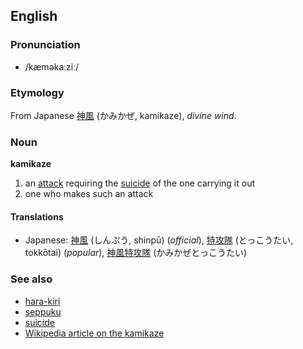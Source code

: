 ==English==
===Pronunciation===
*/kæməkaːziː/
===Etymology===
From Japanese [[神風]] (かみかぜ, kamikaze), ''divine wind''.

===Noun===
'''kamikaze'''

#an [[attack]] requiring the [[suicide]] of the one carrying it out
#one who makes such an attack

====Translations====
*Japanese: [[神風]] (しんぷう, shinpū) (''official''), [[特攻隊]] (とっこうたい, tokkōtai) (''popular''), [[神風特攻隊]] (かみかぜとっこうたい)

===See also===
*[[hara-kiri]]
*[[seppuku]]
*[[suicide]]
*[[w:Kamikaze|Wikipedia article on the kamikaze]]